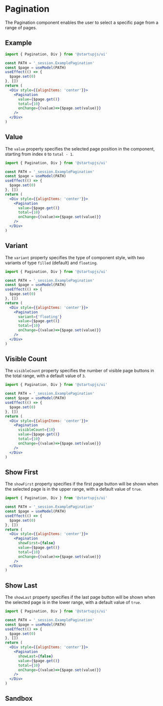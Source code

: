 
# Pagination

The Pagination component enables the user to select a specific page from a range of pages.

## Example

```jsx
import { Pagination, Div } from '@startupjs/ui'
```

```jsx example
const PATH = '_session.ExamplePagination'
const $page = useModel(PATH)
useEffect(() => {
  $page.set(0)
}, [])
return (
  <Div style={{alignItems: 'center'}}>
    <Pagination
      value={$page.get()}
      total={10}
      onChange={(value)=>{$page.set(value)}}
    />
  </Div>
)
```

## Value

The `value` property specifies the selected page position in the component, starting from index `0` to `total - 1`.

```jsx
import { Pagination, Div } from '@startupjs/ui'
```

```jsx example
const PATH = '_session.ExamplePagination'
const $page = useModel(PATH)
useEffect(() => {
  $page.set(0)
}, [])
return (
  <Div style={{alignItems: 'center'}}>
    <Pagination
      value={$page.get()}
      total={10}
      onChange={(value)=>{$page.set(value)}}
    />
  </Div>
)
```

## Variant

The `variant` property specifies the type of component style, with two variants of type `filled` (default) and `floating`.

```jsx
import { Pagination, Div } from '@startupjs/ui'
```

```jsx example
const PATH = '_session.ExamplePagination'
const $page = useModel(PATH)
useEffect(() => {
  $page.set(0)
}, [])
return (
  <Div style={{alignItems: 'center'}}>
    <Pagination
      variant={'floating'}
      value={$page.get()}
      total={10}
      onChange={(value)=>{$page.set(value)}}
    />
  </Div>
)
```

## Visible Count

The `visibleCount` property specifies the number of visible page buttons in the total range, with a default value of `3`.

```jsx
import { Pagination, Div } from '@startupjs/ui'
```

```jsx example
const PATH = '_session.ExamplePagination'
const $page = useModel(PATH)
useEffect(() => {
  $page.set(0)
}, [])
return (
  <Div style={{alignItems: 'center'}}>
    <Pagination
      visibleCount={10}
      value={$page.get()}
      total={10}
      onChange={(value)=>{$page.set(value)}}
    />
  </Div>
)
```

## Show First

The `showFirst` property specifies if the first page button will be shown when the selected page is in the upper range, with a default value of `true`.

```jsx
import { Pagination, Div } from '@startupjs/ui'
```

```jsx example
const PATH = '_session.ExamplePagination'
const $page = useModel(PATH)
useEffect(() => {
  $page.set(0)
}, [])
return (
  <Div style={{alignItems: 'center'}}>
    <Pagination
      showFirst={false}
      value={$page.get()}
      total={10}
      onChange={(value)=>{$page.set(value)}}
    />
  </Div>
)
```

## Show Last

The `showLast` property specifies if the last page button will be shown when the selected page is in the lower range, with a default value of `true`.

```jsx
import { Pagination, Div } from '@startupjs/ui'
```

```jsx example
const PATH = '_session.ExamplePagination'
const $page = useModel(PATH)
useEffect(() => {
  $page.set(0)
}, [])
return (
  <Div style={{alignItems: 'center'}}>
    <Pagination
      showLast={false}
      value={$page.get()}
      total={10}
      onChange={(value)=>{$page.set(value)}}
    />
  </Div>
)
```

## Sandbox

<Sandbox Component={Pagination} />